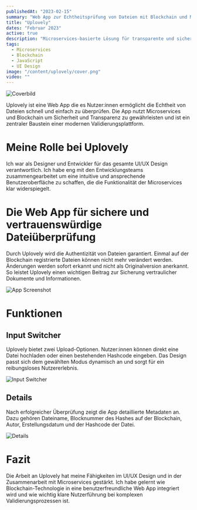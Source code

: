 ```yaml
---
publishedAt: "2023-02-15"
summary: "Web App zur Echtheitsprüfung von Dateien mit Blockchain und Microservices."
title: "Uplovely"
dates: "Februar 2023"
active: true
description: "Microservices-basierte Lösung für transparente und sichere Datei-Validierung."
tags:
  - Microservices
  - Blockchain
  - JavaScript
  - UI Design
image: "/content/uplovely/cover.png"
video: ""
---
```


![Coverbild](/content/uplovely/cover.png)

Uplovely ist eine Web App die es Nutzer:innen ermöglicht die Echtheit von Dateien schnell und einfach zu überprüfen. Die App nutzt Microservices und Blockchain um Sicherheit und Transparenz zu gewährleisten und ist ein zentraler Baustein einer modernen Validierungsplattform.

# Meine Rolle bei Uplovely

Ich war als Designer und Entwickler für das gesamte UI/UX Design verantwortlich. Ich habe eng mit den Entwicklungsteams zusammengearbeitet um eine intuitive und ansprechende Benutzeroberfläche zu schaffen, die die Funktionalität der Microservices klar widerspiegelt.

# Die Web App für sichere und vertrauenswürdige Dateiüberprüfung

Durch Uplovely wird die Authentizität von Dateien garantiert. Einmal auf der Blockchain registrierte Dateien können nicht mehr verändert werden. Änderungen werden sofort erkannt und nicht als Originalversion anerkannt. So leistet Uplovely einen wichtigen Beitrag zur Sicherung vertraulicher Dokumente und Informationen.

![App Screenshot](/content/uplovely/app.gif)

# Funktionen

## Input Switcher

Uplovely bietet zwei Upload-Optionen. Nutzer:innen können direkt eine Datei hochladen oder einen bestehenden Hashcode eingeben. Das Design passt sich dem gewählten Modus dynamisch an und sorgt für ein reibungsloses Nutzererlebnis.

![Input Switcher](/content/uplovely/input-switcher.gif)

## Details

Nach erfolgreicher Überprüfung zeigt die App detaillierte Metadaten an. Dazu gehören Dateiname, Blocknummer des Hashes auf der Blockchain, Autor, Erstellungsdatum und der Hashcode der Datei.

![Details](/content/uplovely/details.png)

# Fazit

Die Arbeit an Uplovely hat meine Fähigkeiten im UI/UX Design und in der Zusammenarbeit mit Microservices gestärkt. Ich habe gelernt wie Blockchain-Technologie in eine benutzerfreundliche Web App integriert wird und wie wichtig klare Nutzerführung bei komplexen Validierungsprozessen ist.
